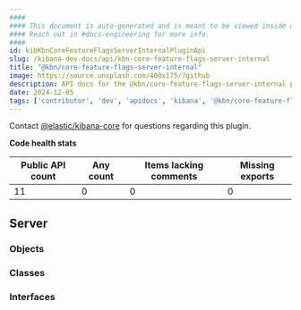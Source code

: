 ```yaml
---
####
#### This document is auto-generated and is meant to be viewed inside our experimental, new docs system.
#### Reach out in #docs-engineering for more info.
####
id: kibKbnCoreFeatureFlagsServerInternalPluginApi
slug: /kibana-dev-docs/api/kbn-core-feature-flags-server-internal
title: "@kbn/core-feature-flags-server-internal"
image: https://source.unsplash.com/400x175/?github
description: API docs for the @kbn/core-feature-flags-server-internal plugin
date: 2024-12-05
tags: ['contributor', 'dev', 'apidocs', 'kibana', '@kbn/core-feature-flags-server-internal']
---
```




Contact [@elastic/kibana-core](https://github.com/orgs/elastic/teams/kibana-core) for questions regarding this plugin.

**Code health stats**

| Public API count  | Any count | Items lacking comments | Missing exports |
|-------------------|-----------|------------------------|-----------------|
| 11 | 0 | 0 | 0 |

## Server

### Objects
<DocDefinitionList data={kbnCoreFeatureFlagsServerInternalObj.server.objects}/>

### Classes
<DocDefinitionList data={kbnCoreFeatureFlagsServerInternalObj.server.classes}/>

### Interfaces
<DocDefinitionList data={kbnCoreFeatureFlagsServerInternalObj.server.interfaces}/>

